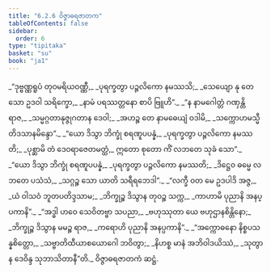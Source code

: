 ```yaml
---
title: "6.2.6 ဝိဇ္ဇာဓရဇာတက"
tableOfContents: false
sidebar:
  order: 6
type: "tipitaka"
basket: "su"
book: "ja1"
---
```



<DynamicBreadcrumb />

<Division number="109" book="ja1" e="ch" v="22" p="150">

<Paragraph number="1443" type="verses" book="ja1">
_“ဒုဗ္ဗဏ္ဏရူပံ တုဝမရိယဝဏ္ဏီ,_  
_ပုရက္ခတွာ ပဉ္ဇလိကော နမဿသိ;_  
_သေယျော နု တေ သော ဥဒဝါ သရိက္ခော,_  
_နာမံ ပရဿတ္တနော စာပိ ဗြူဟိ”._  

</Paragraph>

</Division>
<Division number="110" book="ja1" e="ch" v="22" p="151">

<Paragraph number="1444" type="verses" book="ja1">
_“န နာမဂေါတ္တံ ဂဏှန္တိ ရာဇ,_  
_သမ္မဂ္ဂတာနုဇ္ဇုဂတာန ဒေဝါ;_  
_အဟဉ္စ တေ နာမဓေယျံ ဝဒါမိ,_  
_သက္ကောဟမသ္မီ တိဒသာနမိန္ဒော”._  

</Paragraph>

</Division>
<Division number="111" book="ja1" e="ch" v="22" p="151">

<Paragraph number="1445" type="verses" book="ja1">
_“ယော ဒိသွာ ဘိက္ခုံ စရဏူပပန္နံ,_  
_ပုရက္ခတွာ ပဉ္ဇလိကော နမဿတိ;_  
_ပုစ္ဆာမိ တံ ဒေဝရာဇေတမတ္ထံ,_  
ဣတော စုတော ကိံ လဘတေ သုခံ သော”._  

</Paragraph>

</Division>
<Division number="112" book="ja1" e="ch" v="22" p="151">

<Paragraph number="1446" type="verses" book="ja1">
_“ယော ဒိသွာ ဘိက္ခုံ စရဏူပပန္နံ,_  
_ပုရက္ခတွာ ပဉ္ဇလိကော နမဿတိ;_  
_ဒိဋ္ဌေဝ ဓမ္မေ လဘတေ ပသံသံ,_  
_သဂ္ဂဉ္စ သော ယာတိ သရီရဘေဒါ”._  

</Paragraph>

</Division>
<Division number="113" book="ja1" e="ch" v="22" p="151">

<Paragraph number="1447" type="verses" book="ja1">
_“လက္ခီ ဝတ မေ ဥဒပါဒိ အဇ္ဇ,_  
_ယံ ဝါသဝံ ဘူတပတိဒ္ဒသာမ;_  
_ဘိက္ခုဉ္စ ဒိသွာန တုဝဉ္စ သက္က,_  
_ကာဟာမိ ပုညာနိ အနပ္ပကာနိ”._  

</Paragraph>

</Division>
<Division number="114" book="ja1" e="ch" v="22" p="151">

<Paragraph number="1448" type="verses" book="ja1">
_“အဒ္ဓါ ဟဝေ သေဝိတဗ္ဗာ သပညာ,_  
_ဗဟုဿုတာ ယေ ဗဟုဌာနစိန္တိနော;_  
_ဘိက္ခုဉ္စ ဒိသွာန မမဉ္စ ရာဇ,_  
_ကရောဟိ ပုညာနိ အနပ္ပကာနိ”._  

</Paragraph>

</Division>
<Division number="115" book="ja1" e="ch" v="22" p="151">

<Paragraph number="1449" type="verses" book="ja1">
_“အက္ကောဓနော နိစ္စပသန္နစိတ္တော,_  
_သဗ္ဗာတိထီယာစယောဂေါ ဘဝိတွာ;_  
_နိဟစ္စ မာနံ အဘိဝါဒယိဿံ,_  
_သုတွာန ဒေဝိန္ဒ သုဘာသိတာနီ”တိ._  


</Paragraph>
</Division>

<Paragraph number="1450" type="center" book="ja1">
ဝိဇ္ဇာဓရဇာတကံ ဆဋ္ဌံ.
</Paragraph>